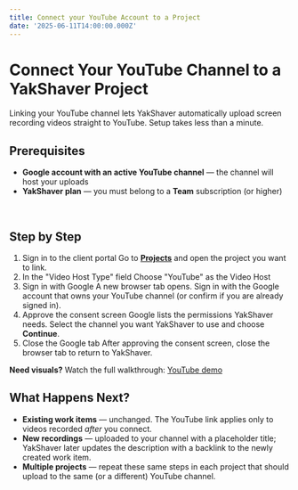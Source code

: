 ```yaml
---
title: Connect your YouTube Account to a Project
date: '2025-06-11T14:00:00.000Z'
---
```


# Connect Your YouTube Channel to a YakShaver Project

Linking your YouTube channel lets YakShaver automatically upload screen recording videos straight to YouTube. Setup takes less than a minute.

## Prerequisites

* **Google account with an active YouTube channel** — the channel will host your uploads
* **YakShaver plan** — you must belong to a **Team** subscription (or higher)

<br />

## Step by Step

1. Sign in to the client portal
   Go to **[Projects](https://portal.yakshaver.ai/settings/projects)** and open the project you want to link.
2. In the "Video Host Type" field
   Choose "YouTube" as the Video Host
3. Sign in with Google
   A new browser tab opens. Sign in with the Google account that owns your YouTube channel (or confirm if you are already signed in).
4. Approve the consent screen
   Google lists the permissions YakShaver needs. Select the channel you want YakShaver to use and choose **Continue**.
5. Close the Google tab
   After approving the consent screen, close the browser tab to return to YakShaver.

**Need visuals?** Watch the full walkthrough: [YouTube demo](https://example.com/link-to-demo)

## What Happens Next?

* **Existing work items** — unchanged. The YouTube link applies only to videos recorded *after* you connect.
* **New recordings** — uploaded to your channel with a placeholder title; YakShaver later updates the description with a backlink to the newly created work item.
* **Multiple projects** — repeat these same steps in each project that should upload to the same (or a different) YouTube channel.

